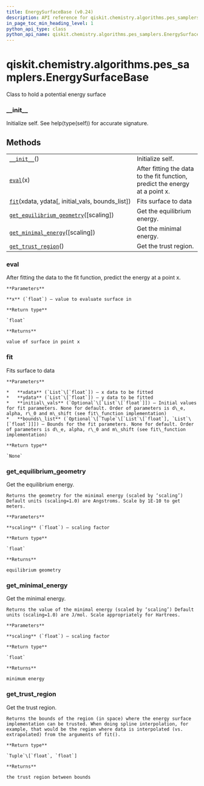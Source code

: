 ```yaml
---
title: EnergySurfaceBase (v0.24)
description: API reference for qiskit.chemistry.algorithms.pes_samplers.EnergySurfaceBase in qiskit v0.24
in_page_toc_min_heading_level: 1
python_api_type: class
python_api_name: qiskit.chemistry.algorithms.pes_samplers.EnergySurfaceBase
---
```


<span id="qiskit-chemistry-algorithms-pes-samplers-energysurfacebase" />

# qiskit.chemistry.algorithms.pes\_samplers.EnergySurfaceBase

<Class id="qiskit.chemistry.algorithms.pes_samplers.EnergySurfaceBase" isDedicatedPage={true} github="https://github.com/qiskit-community/qiskit-aqua/tree/stable/0.8/qiskit/chemistry/algorithms/pes_samplers/potentials/potential_base.py" signature="EnergySurfaceBase" modifiers="class">
  Class to hold a potential energy surface

  ### \_\_init\_\_

  <Function id="qiskit.chemistry.algorithms.pes_samplers.EnergySurfaceBase.__init__" signature="__init__()">
    Initialize self. See help(type(self)) for accurate signature.
  </Function>

  ## Methods

  |                                                                                                                                                                                                                      |                                                                              |
  | -------------------------------------------------------------------------------------------------------------------------------------------------------------------------------------------------------------------- | ---------------------------------------------------------------------------- |
  | [`__init__`](#qiskit.chemistry.algorithms.pes_samplers.EnergySurfaceBase.__init__ "qiskit.chemistry.algorithms.pes_samplers.EnergySurfaceBase.__init__")()                                                           | Initialize self.                                                             |
  | [`eval`](#qiskit.chemistry.algorithms.pes_samplers.EnergySurfaceBase.eval "qiskit.chemistry.algorithms.pes_samplers.EnergySurfaceBase.eval")(x)                                                                      | After fitting the data to the fit function, predict the energy at a point x. |
  | [`fit`](#qiskit.chemistry.algorithms.pes_samplers.EnergySurfaceBase.fit "qiskit.chemistry.algorithms.pes_samplers.EnergySurfaceBase.fit")(xdata, ydata\[, initial\_vals, bounds\_list])                              | Fits surface to data                                                         |
  | [`get_equilibrium_geometry`](#qiskit.chemistry.algorithms.pes_samplers.EnergySurfaceBase.get_equilibrium_geometry "qiskit.chemistry.algorithms.pes_samplers.EnergySurfaceBase.get_equilibrium_geometry")(\[scaling]) | Get the equilibrium energy.                                                  |
  | [`get_minimal_energy`](#qiskit.chemistry.algorithms.pes_samplers.EnergySurfaceBase.get_minimal_energy "qiskit.chemistry.algorithms.pes_samplers.EnergySurfaceBase.get_minimal_energy")(\[scaling])                   | Get the minimal energy.                                                      |
  | [`get_trust_region`](#qiskit.chemistry.algorithms.pes_samplers.EnergySurfaceBase.get_trust_region "qiskit.chemistry.algorithms.pes_samplers.EnergySurfaceBase.get_trust_region")()                                   | Get the trust region.                                                        |

  ### eval

  <Function id="qiskit.chemistry.algorithms.pes_samplers.EnergySurfaceBase.eval" signature="eval(x)" modifiers="abstract">
    After fitting the data to the fit function, predict the energy at a point x.

    **Parameters**

    **x** (`float`) – value to evaluate surface in

    **Return type**

    `float`

    **Returns**

    value of surface in point x
  </Function>

  ### fit

  <Function id="qiskit.chemistry.algorithms.pes_samplers.EnergySurfaceBase.fit" signature="fit(xdata, ydata, initial_vals=None, bounds_list=None)" modifiers="abstract">
    Fits surface to data

    **Parameters**

    *   **xdata** (`List`\[`float`]) – x data to be fitted
    *   **ydata** (`List`\[`float`]) – y data to be fitted
    *   **initial\_vals** (`Optional`\[`List`\[`float`]]) – Initial values for fit parameters. None for default. Order of parameters is d\_e, alpha, r\_0 and m\_shift (see fit\_function implementation)
    *   **bounds\_list** (`Optional`\[`Tuple`\[`List`\[`float`], `List`\[`float`]]]) – Bounds for the fit parameters. None for default. Order of parameters is d\_e, alpha, r\_0 and m\_shift (see fit\_function implementation)

    **Return type**

    `None`
  </Function>

  ### get\_equilibrium\_geometry

  <Function id="qiskit.chemistry.algorithms.pes_samplers.EnergySurfaceBase.get_equilibrium_geometry" signature="get_equilibrium_geometry(scaling=1.0)" modifiers="abstract">
    Get the equilibrium energy.

    Returns the geometry for the minimal energy (scaled by ‘scaling’) Default units (scaling=1.0) are Angstroms. Scale by 1E-10 to get meters.

    **Parameters**

    **scaling** (`float`) – scaling factor

    **Return type**

    `float`

    **Returns**

    equilibrium geometry
  </Function>

  ### get\_minimal\_energy

  <Function id="qiskit.chemistry.algorithms.pes_samplers.EnergySurfaceBase.get_minimal_energy" signature="get_minimal_energy(scaling=1.0)" modifiers="abstract">
    Get the minimal energy.

    Returns the value of the minimal energy (scaled by ‘scaling’) Default units (scaling=1.0) are J/mol. Scale appropriately for Hartrees.

    **Parameters**

    **scaling** (`float`) – scaling factor

    **Return type**

    `float`

    **Returns**

    minimum energy
  </Function>

  ### get\_trust\_region

  <Function id="qiskit.chemistry.algorithms.pes_samplers.EnergySurfaceBase.get_trust_region" signature="get_trust_region()" modifiers="abstract">
    Get the trust region.

    Returns the bounds of the region (in space) where the energy surface implementation can be trusted. When doing spline interpolation, for example, that would be the region where data is interpolated (vs. extrapolated) from the arguments of fit().

    **Return type**

    `Tuple`\[`float`, `float`]

    **Returns**

    the trust region between bounds
  </Function>
</Class>

